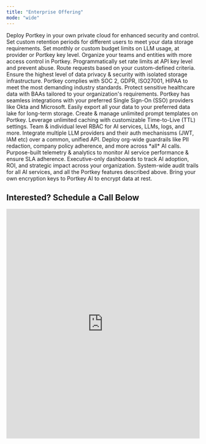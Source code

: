 ```yaml
---
title: "Enterprise Offering"
mode: "wide"
---
```


<CardGroup cols={3}>
  <Card icon="cloud" title="Private Cloud Deployments">
    Deploy Portkey in your own private cloud for enhanced security and control.
  </Card>
  <Card icon="calendar-days" title="Custom Retention Periods">
    Set custom retention periods for different users to meet your data storage requirements.
  </Card>
  <Card icon="credit-card" title="Budget Limits on Keys">
    Set monthly or custom budget limits on LLM usage, at provider or Portkey key level.
  </Card>
  <Card icon="folder" title="Org Management">
    Organize your teams and entities with more access control in Portkey.
  </Card>
  <Card icon="stopwatch" title="Custom Rate Limits">
    Programmatically set rate limits at API key level and prevent abuse.
  </Card>
  <Card icon="traffic-light" title="Advanced Routing">
    Route requests based on your custom-defined criteria.
  </Card>
  <Card icon="database" title="Data Isolation">
    Ensure the highest level of data privacy & security with isolated storage infrastructure.
  </Card>
  <Card icon="book-bookmark" title="Compliances & Certificates">
    Portkey complies with SOC 2, GDPR, ISO27001, HIPAA to meet the most demanding industry standards.
  </Card>
  <Card icon="handshake" title="Custom BAAs">
    Protect sensitive healthcare data with BAAs tailored to your organization's requirements.
  </Card>
  <Card icon="lock" title="SSO Integrations">
    Portkey has seamless integrations with your preferred Single Sign-On (SSO) providers like Okta and Microsoft.
  </Card>
  <Card icon="snowflake" title="Export to Data Lakes">
    Easily export all your data to your preferred data lake for long-term storage.
  </Card>
  <Card icon="infinity" title="Unlimited Prompts">
    Create & manage unlimited prompt templates on Portkey.
  </Card>
  <Card icon="stopwatch" title="Unlimited Cache TTL">
    Leverage unlimited caching with customizable Time-to-Live (TTL) settings.
  </Card>
  <Card icon="user-lock" title="Access Rules">
  Team & individual level RBAC for AI services, LLMs, logs, and more.
  </Card>
  <Card icon="grid-round" title="Universal API">
  Integrate multiple LLM providers and their auth mechanissms (JWT, IAM etc) over a common, unified API.
  </Card>
  <Card icon="shield-halved" title="Central Guardrails">
  Deploy org-wide guardrails like PII redaction, company policy adherence, and more across *all* AI calls.
  </Card>
  <Card icon="telescope" title="AI-Native Observability">
  Purpose-built telemetry & analytics to monitor AI service performance & ensure SLA adherence.
  </Card>
  <Card icon="memo" title="Executive Reporting">
  Executive-only dashboards to track AI adoption, ROI, and strategic impact across your organization.
  </Card>
  <Card icon="rectangle-history-circle-user" title="Audit Logs">
  System-wide audit trails for all AI services, and all the Portkey features described above.
  </Card>
  <Card icon="key" title="KMS Integration">
  Bring your own encryption keys to Portkey AI to encrypt data at rest.
  </Card>
</CardGroup>

## Interested? Schedule a Call Below

<iframe
  src="https://portkey.sh/demo-17"
  width="100%"
  height="600"
  frameBorder="0"
  allow="fullscreen; clipboard-write; encrypted-media; picture-in-picture"
  allowFullScreen
></iframe>
